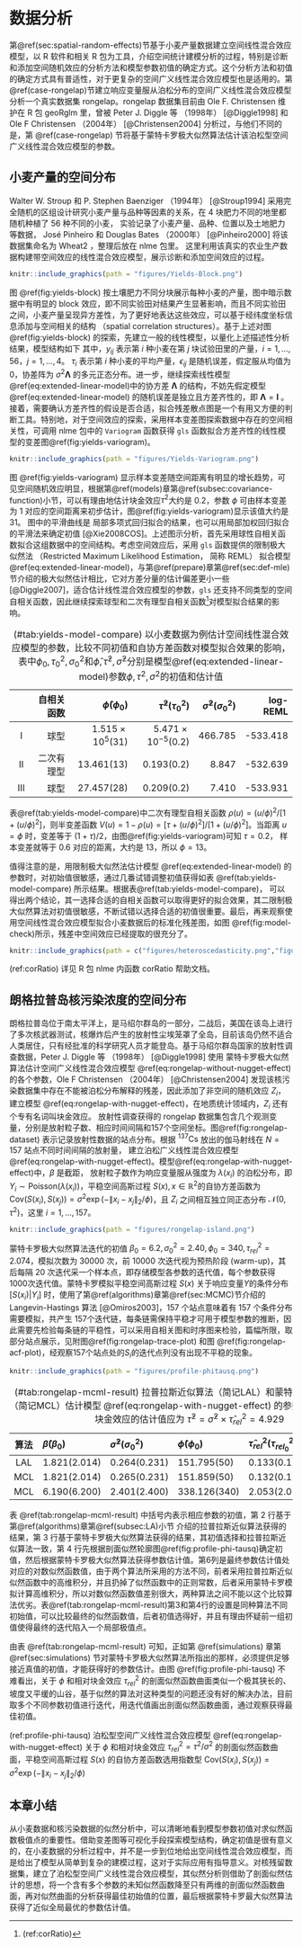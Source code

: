 # 数据分析 {#applications}

第\@ref(sec:spatial-random-effects)节基于小麦产量数据建立空间线性混合效应模型，以 R 软件和相关 R 包为工具，介绍空间统计建模分析的过程，特别是诊断和添加空间随机效应的分析方法和模型参数初值的确定方式。这个分析方法和初值的确定方式具有普适性，对于更复杂的空间广义线性混合效应模型也是适用的。第\@ref(case-rongelap)节建立响应变量服从泊松分布的空间广义线性混合效应模型分析一个真实数据集 rongelap。rongelap 数据集目前由 Ole F. Christensen  维护在 R 包 geoRglm 里，曾被 Peter J. Diggle 等 （1998年） [@Diggle1998] 和 Ole F Christensen （2004年） [@Christensen2004] 分析过，与他们不同的是，第 \@ref(case-rongelap) 节将基于蒙特卡罗极大似然算法估计该泊松型空间广义线性混合效应模型的参数。

## 小麦产量的空间分布 {#sec:spatial-random-effects}

Walter W. Stroup 和 P. Stephen Baenziger （1994年） [@Stroup1994] 采用完全随机的区组设计研究小麦产量与品种等因素的关系，在 4 块肥力不同的地里都随机种植了 56 种不同的小麦， 实验记录了小麦产量、品种、位置以及土地肥力等数据， José Pinheiro 和 Douglas Bates （2000年） [@Pinheiro2000] 将该数据集命名为 Wheat2 ，整理后放在 nlme 包里。 这里利用该真实的农业生产数据构建带空间效应的线性混合效应模型，展示诊断和添加空间效应的过程。

```r
knitr::include_graphics(path = "figures/Yields-Block.png")
```

图 \@ref(fig:yields-block) 按土壤肥力不同分块展示每种小麦的产量，图中暗示数据中有明显的 block 效应，即不同实验田对结果产生显著影响，而且不同实验田之间，小麦产量呈现异方差性，为了更好地表达这些效应，可以基于经纬度坐标信息添加与空间相关的结构 （spatial correlation structures）。基于上述对图\@ref(fig:yields-block) 的探索，先建立一般的线性模型，以量化上述描述性分析结果，模型结构如下
\begin{equation}
y_{ij} = \tau_i + \epsilon_{ij}, \quad \boldsymbol{\epsilon} \sim \mathcal{N}(\mathbf{0},\sigma^2 \boldsymbol{\Lambda}) (\#eq:extended-linear-model)
\end{equation}
\noindent 其中，$y_{ij}$ 表示第 $i$ 种小麦在第 $j$ 块试验田里的产量，$i = 1,\ldots,56$，$j = 1,\ldots,4$。 $\tau_i$ 表示第 $i$ 种小麦的平均产量，$\epsilon_{ij}$ 是随机误差，假定服从均值为 0，协差阵为 $\sigma^2 \boldsymbol{\Lambda}$ 的多元正态分布。进一步，继续探索线性模型\@ref(eq:extended-linear-model)中的协方差 $\boldsymbol{\Lambda}$ 的结构，不妨先假定模型 \@ref(eq:extended-linear-model) 的随机误差是独立且方差齐性的，即 $\boldsymbol{\Lambda} = \boldsymbol{I}$ 。接着，需要确认方差齐性的假设是否合适，拟合残差散点图是一个有用又方便的判断工具。特别地，对于空间效应的探索，采用样本变差图探索数据中存在的空间相关性，可调用 nlme 包中的 `Variogram` 函数获得 `gls` 函数拟合方差齐性的线性模型的变差图\@ref(fig:yields-variogram)。

```r
knitr::include_graphics(path = "figures/Yields-Variogram.png")
```

图 \@ref(fig:yields-variogram) 显示样本变差随空间距离有明显的增长趋势，可见空间随机效应明显，根据第\@ref(models)章第\@ref(subsec:covariance-function)小节，可以有理由地估计块金效应$\tau^2$大约是 0.2，参数 $\phi$ 可由样本变差为 1 对应的空间距离来初步估计，图\@ref(fig:yields-variogram)显示该值大约是 31。 图中的平滑曲线是 局部多项式回归拟合的结果，也可以用局部加权回归拟合的平滑法来确定初值 [@Xie2008COS]。上述图示分析，首先采用球性自相关函数拟合这组数据中的空间结构。考虑空间效应后，采用 `gls` 函数提供的限制极大似然法 （Restricted Maximum Likelihood Estimation， 简称 REML） 拟合模型\@ref(eq:extended-linear-model)，与第\@ref(prepare)章第\@ref(sec:def-mle)节介绍的极大似然估计相比，它对方差分量的估计偏差更小一些[@Diggle2007]，适合估计线性混合效应模型的参数，`gls` 还支持不同类型的空间自相关函数，因此继续探索球型和二次有理型自相关函数^[(ref:corRatio)]对模型拟合结果的影响。

Table: (\#tab:yields-model-compare) 以小麦数据为例估计空间线性混合效应模型的参数，比较不同初值和自协方差函数对模型拟合效果的影响，表中$\phi_0,\tau^2_{0},\sigma^2_{0}$和$\hat{\phi},\hat{\tau}^2,\hat{\sigma}^2$分别是模型\@ref(eq:extended-linear-model)参数$\phi,\tau^2,\sigma^2$的初值和估计值

|       | 自相关函数 |   $\hat{\phi}(\phi_0)$   |  $\hat{\tau}^2(\tau^2_{0})$|  $\hat{\sigma}^2(\sigma^2_{0})$ |   log-REML  |
|:-----:| ----------:| --------------: | --------------:| -----:| ---------:|
|  I    |       球型 | $1.515\times 10^{5}(31)$ | $5.471\times 10^{-5}(0.2)$ |    466.785    |  -533.418   |
|  II   | 二次有理型 |             $13.461(13)$ |               $0.193(0.2)$ |      8.847    |  -532.639   |
|  III  |       球型 |             $27.457(28)$ |               $0.209(0.2)$ |      7.410    |  -533.931   |

表\@ref(tab:yields-model-compare)中二次有理型自相关函数 $\rho(u) = (u/\phi)^2/[1 + (u/\phi)^2]$，则半变差函数 $V(u) = 1-\rho(u) = [\tau + (u/\phi)^2]/[1 + (u/\phi)^2]$。当距离 $u = \phi$ 时，变差等于 $(1+\tau)/2$，由图\@ref(fig:yields-variogram)可知 $\tau = 0.2$， 样本变差就等于 0.6 对应的距离，大约是 13，所以 $\phi=13$。

值得注意的是，用限制极大似然法估计模型 \@ref(eq:extended-linear-model) 的参数时，对初始值很敏感，通过几番试错调整初值获得如表 \@ref(tab:yields-model-compare) 所示结果。根据表\@ref(tab:yields-model-compare)， 可以得出两个结论，其一选择合适的自相关函数可以取得更好的拟合效果，其二限制极大似然算法对初值很敏感，不断试错以选择合适的初值很重要。最后，再来观察使用空间线性混合效应模型拟合小麦数据后的标准化残差图，如图 \@ref(fig:model-check)所示，残差中空间效应已经提取的很充分了。

```r
knitr::include_graphics(path = c("figures/heteroscedasticity.png","figures/normality.png"))
```

(ref:corRatio) 详见 R 包 nlme 内函数 corRatio 帮助文档。

## 朗格拉普岛核污染浓度的空间分布 {#case-rongelap}

朗格拉普岛位于南太平洋上，是马绍尔群岛的一部分，二战后，美国在该岛上进行了多次核武器测试，核爆炸后产生的放射性尘埃笼罩了全岛，目前该岛仍然不适合人类居住，只有经批准的科学研究人员才能登岛。基于马绍尔群岛国家的放射性调查数据，Peter J. Diggle 等 （1998年） [@Diggle1998] 使用 蒙特卡罗极大似然算法估计空间广义线性混合效应模型 \@ref(eq:rongelap-without-nugget-effect) 的各个参数，Ole F Christensen （2004年） [@Christensen2004] 发现该核污染数据集中存在不能被泊松分布解释的残差，因此添加了非空间的随机效应 $Z_i$，建立模型 \@ref(eq:rongelap-with-nugget-effect)，在地质统计领域内，$Z_i$ 还有个专有名词叫块金效应。
\begin{align}
\log\{\lambda(x_{i})\}& =  \beta + S(x_{i}) (\#eq:rongelap-without-nugget-effect)\\
\log\{\lambda(x_{i})\}& =  \beta + S(x_{i}) + Z_{i} (\#eq:rongelap-with-nugget-effect)
\end{align}
放射性调查获得的 rongelap 数据集包含几个观测变量，分别是放射粒子数、相应时间间隔和157个空间坐标。图\@ref(fig:rongelap-dataset) 表示记录放射性数据的站点分布。根据 ${}^{137}\mathrm{Cs}$ 放出的伽马射线在 $N=157$ 站点不同时间间隔的放射量， 建立泊松广义线性混合效应模型 \@ref(eq:rongelap-with-nugget-effect)。模型\@ref(eq:rongelap-with-nugget-effect)中，$\beta$ 是截距， 放射粒子数作为响应变量服从强度为 $\lambda(x_i)$ 的泊松分布，即 $Y_{i} \sim \mathrm{Poisson}( \lambda(x_i) )$，平稳空间高斯过程 $S(x),x \in \mathbb{R}^2$的自协方差函数为 $\mathsf{Cov}( S(x_i), S(x_j) ) = \sigma^2 \exp( -\|x_i -x_j\|_{2} / \phi )$，且 $Z_i$ 之间相互独立同正态分布 $\mathcal{N}(0,\tau^2)$，这里 $i = 1,\ldots, 157$。

```r
knitr::include_graphics(path = "figures/rongelap-island.png")
```

蒙特卡罗极大似然算法迭代的初值 $\beta_{0} = 6.2,\sigma^2_{0} = 2.40,\phi_{0} = 340,\tau^2_{rel} = 2.074$，模拟次数为 30000 次，前 10000 次迭代视为预热阶段 (warm-up)，其后每隔 20 次迭代采一个样本点，即存储模型各参数的迭代值，每个参数获得1000次迭代值。蒙特卡罗模拟平稳空间高斯过程 $S(x)$ 关于响应变量$Y$的条件分布 $[S(x_i)|Y_i]$ 时，使用了第\@ref(algorithms)章第\@ref(sec:MCMC)节介绍的 Langevin-Hastings 算法 [@Omiros2003]，157 个站点意味着有 157 个条件分布需要模拟，共产生 157个迭代链，每条链需保持平稳才可用于模型参数的推断，因此需要先检验每条链的平稳性，可以采用自相关图和时序图来检验，篇幅所限，取部分站点展示，见附图\@ref(fig:rongelap-trace-plot) 和图 \@ref(fig:rongelap-acf-plot)，经观察157个站点处的$S_i$的迭代点列没有出现不平稳的现象。

```r
knitr::include_graphics(path = "figures/profile-phitausq.png")
```

Table: (\#tab:rongelap-mcml-result) 拉普拉斯近似算法（简记LAL）和蒙特卡罗极大似然算法（简记MCL）估计模型 \@ref(eq:rongelap-with-nugget-effect) 的参数，以第4行为例，块金效应的估计值应为 $\hat{\tau}^2 = \hat{\sigma}^{2} \times \hat{\tau}^2_{rel} = 4.929$

| 算法     | $\hat{\beta}(\beta_{0})$ | $\hat{\sigma}^{2}(\sigma^2_0)$ | $\hat{\phi}(\phi_0)$  | $\hat{\tau}^2_{rel}(\tau^2_{rel_0})$ |  $\log L_{m}$          |
| :------:| :-------------|:-------------|:-------------|:-------------|:-------------|
|    LAL   | 1.821(2.014)  | 0.264(0.231)    |   151.795(50)|   0.133(0.1)    | $-1317.195$   |
|    MCL   | 1.821(2.014)  | 0.265(0.231)    |   151.859(50)|   0.132(0.1)    | $-8.8903$      |
|    MCL   | 6.190(6.200)  | 2.401(2.400)    |   338.126(340)|   2.053(2.074) | $-5.8458$ |

表 \@ref(tab:rongelap-mcml-result) 中括号内表示相应参数的初值，第 2 行基于第\@ref(algorithms)章第\@ref(subsec:LA)小节 介绍的拉普拉斯近似算法获得的结果，第 3 行基于蒙特卡罗极大似然算法获得的结果，其初值选择和拉普拉斯近似算法一致，第 4 行先根据剖面似然轮廓图\@ref(fig:profile-phi-tausq)确定初值，然后根据蒙特卡罗极大似然算法获得参数估计值。第6列是最终参数估计值处对应的对数似然函数值，由于两个算法所采用的方法不同，前者采用拉普拉斯近似似然函数中的高维积分，并且扔掉了似然函数中的正则常数，后者采用蒙特卡罗模拟计算高维积分，所以对数似然函数值差别很大，两种算法之间不能以这个比较算法优劣。表\@ref(tab:rongelap-mcml-result)第3和第4行的设置是同种算法不同初始值，可以比较最终的似然函数值，后者初值选得好，并且有理由怀疑前一组初值使得最终的迭代陷入一个局部极值点。

由表 \@ref(tab:rongelap-mcml-result) 可知，正如第 \@ref(simulations) 章第 \@ref(sec:simulations) 节对蒙特卡罗极大似然算法所指出的那样，必须提供足够接近真值的初值，才能获得好的参数估计。由图 \@ref(fig:profile-phi-tausq) 不难看出，关于 $\phi$ 和相对块金效应 $\tau^2_{rel}$ 的剖面似然函数曲面类似一个极其狭长的、坡度又平缓的山谷，基于似然的算法对这种类型的问题还没有好的解决办法，目前取多个不同参数初值进行迭代，用迭代值画出剖面似然函数曲面，通过观察获得最佳初值。

(ref:profile-phi-tausq) 泊松型空间广义线性混合效应模型 \@ref(eq:rongelap-with-nugget-effect) 关于 $\phi$ 和相对块金效应 $\tau^2_{rel} = \tau^2 / \sigma^2$ 的剖面似然函数曲面，平稳空间高斯过程 $S(x)$ 的自协方差函数选用指数型 $\mathsf{Cov}( S(x_i), S(x_j) ) = \sigma^2 \exp( -\|x_i -x_j\|_{2} / \phi )$

## 本章小结 {#sec:cases}

从小麦数据和核污染数据的似然分析中，可以清晰地看到模型参数初值对求似然函数极值点的重要性。借助变差图等可视化手段探索模型结构，确定初值是很有意义的，在小麦数据的分析过程中，并不是一步到位地给出空间线性混合效应模型，而是给出了模型从简单到复杂的建模过程，这对于实际应用有指导意义。对核残留数据集，建立了泊松型空间广义线性混合效应模型，其似然分析则借助了剖面似然估计的思想，将一个含有多个参数的未知似然函数降至只有两维的剖面似然函数曲面，再对似然曲面的分析获得最佳初始值的位置，最后根据蒙特卡罗最大似然算法获得了近似全局最优的参数估计值。

